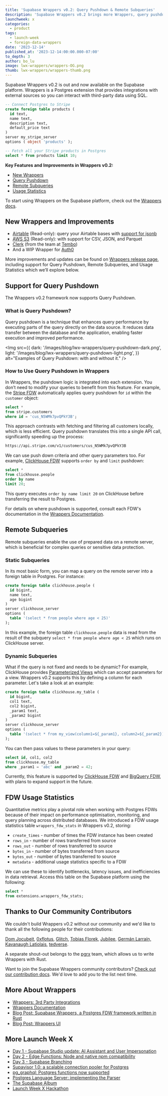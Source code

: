 ```yaml
---
title: 'Supabase Wrappers v0.2: Query Pushdown & Remote Subqueries'
description: 'Supabase Wrappers v0.2 brings more Wrappers, query pushdown, remote subquery, and more'
launchweek: x
categories:
  - product
tags:
  - launch-week
  - foreign-data-wrappers
date: '2023-12-14'
published_at: '2023-12-14:00:00.000-07:00'
to_depth: 3
author: bo_lu
image: lwx-wrappers/wrappers-OG.png
thumb: lwx-wrappers/wrappers-thumb.png
---
```


Supabase Wrappers v0.2 is out and now available on the Supabase platform. Wrappers is a Postgres extension that provides integrations with external sources so you can interact with third-party data using SQL.

```sql
-- Connect Postgres to Stripe
create foreign table products (
  id text,
  name text,
  description text,
  default_price text
)
server my_stripe_server
options ( object 'products' );

-- Fetch all your Stripe products in Postgres
select * from products limit 10;
```

**Key Features and Improvements in Wrappers v0.2:**

- [New Wrappers](#new-wrappers-and-improvements)
- [Query Pushdown](#support-for-query-pushdown)
- [Remote Subqueries](#remote-subqueries)
- [Usage Statistics](#fdw-usage-statistics)

To start using Wrappers on the Supabase platform, check out the [Wrappers docs](https://supabase.com/docs/guides/database/extensions/wrappers/overview).

## New Wrappers and Improvements

- [Airtable](https://supabase.com/docs/guides/database/extensions/wrappers/airtable) (Read-only): query your Airtable bases with [support for jsonb](https://github.com/supabase/wrappers/pull/181)
- [AWS S3](https://supabase.com/docs/guides/database/extensions/wrappers/s3) (Read-only): with support for CSV, JSON, and Parquet
- [Clerk](https://github.com/tembo-io/clerk_fdw) (from the team at [Tembo](https://tembo.io/))
- And a WIP Wrapper for [Auth0](https://github.com/supabase/wrappers/pull/183)

More improvements and updates can be found on [Wrappers release page](https://github.com/supabase/wrappers/releases), including support for Query Pushdown, Remote Subqueries, and Usage Statistics which we’ll explore below.

## Support for Query Pushdown

The Wrappers v0.2 framework now supports Query Pushdown.

### What is Query Pushdown?

Query pushdown is a technique that enhances query performance by executing parts of the query directly on the data source. It reduces data transfer between the database and the application, enabling faster execution and improved performance.

<Img
  src={{
    dark: '/images/blog/lwx-wrappers/query-pushdown-dark.png',
    light: '/images/blog/lwx-wrappers/query-pushdown-light.png',
  }}
  alt="Examples of Query Pushdown: with and without it."
/>

### How to Use Query Pushdown in Wrappers

In Wrappers, the pushdown logic is integrated into each extension. You don’t need to modify your queries to benefit from this feature. For example, the [Stripe FDW](https://supabase.com/docs/guides/database/extensions/wrappers/stripe) automatically applies query pushdown for `id` within the `customer` object:

```sql
select *
from stripe.customers
where id = 'cus_N5WMk7pvQPkY3B';
```

This approach contrasts with fetching and filtering all customers locally, which is less efficient. Query pushdown translates this into a single API call, significantly speeding up the process:

```bash
https://api.stripe.com/v1/customers/cus_N5WMk7pvQPkY3B
```

We can use push down criteria and other query parameters too. For example, [ClickHouse FDW](https://supabase.com/docs/guides/database/extensions/wrappers/clickhouse) supports `order by` and `limit` pushdown:

```sql
select *
from clickhouse.people
order by name
limit 20;
```

This query executes `order by name limit 20` on ClickHouse before transferring the result to Postgres.

For details on where pushdown is supported, consult each FDW's documentation in the [Wrappers Documentation](https://supabase.com/docs/guides/database/extensions/wrappers/overview).

## Remote Subqueries

Remote subqueries enable the use of prepared data on a remote server, which is beneficial for complex queries or sensitive data protection.

### Static Subqueries

In its most basic form, you can map a query on the remote server into a foreign table in Postgres. For instance:

```sql
create foreign table clickhouse.people (
  id bigint,
  name text,
  age bigint
)
server clickhouse_server
options (
  table '(select * from people where age < 25)'
);
```

In this example, the foreign table `clickhouse.people` data is read from the result of the subquery `select * from people where age < 25` which runs on ClickHouse server.

### Dynamic Subqueries

What if the query is not fixed and needs to be dynamic? For example, ClickHouse provides [Parameterized Views](https://clickhouse.com/docs/en/sql-reference/statements/create/view#parameterized-view) which can accept parameters for a view. Wrappers v0.2 supports this by defining a column for each parameter. Let's take a look at an example:

```sql
create foreign table clickhouse.my_table (
  id bigint,
  col1 text,
  col2 bigint,
  _param1 text,
  _param2 bigint
)
server clickhouse_server
options (
  table '(select * from my_view(column1=${_param1}, column2=${_param2}))'
);
```

You can then pass values to these parameters in your query:

```sql
select id, col1, col2
from clickhouse.my_table
where _param1 = 'abc' and _param2 = 42;
```

Currently, this feature is supported by [ClickHouse FDW](https://supabase.com/docs/guides/database/extensions/wrappers/clickhouse) and [BigQuery FDW](https://supabase.com/docs/guides/database/extensions/wrappers/bigquery), with plans to expand support in the future.

## FDW Usage Statistics

Quantitative metrics play a pivotal role when working with Postgres FDWs because of their impact on performance optimisation, monitoring, and query planning across distributed databases. We introduced a FDW usage statistics table `wrappers_fdw_stats` in Wrappers v0.2, storing:

- `create_times` - number of times the FDW instance has been created
- `rows_in` - number of rows transferred from source
- `rows_out` - number of rows transferred to source
- `bytes_in` - number of bytes transferred from source
- `bytes_out` - number of bytes transferred to source
- `metadata` - additional usage statistics specific to a FDW

We can use these to identify bottlenecks, latency issues, and inefficiencies in data retrieval. Access this table on the Supabase platform using the following:

```sql
select *
from extensions.wrappers_fdw_stats;
```

## Thanks to Our Community Contributors

We couldn't build Wrappers v0.2 without our community and we'd like to thank all the following people for their contributions:

[Dom Jocubeit,](https://github.com/jocubeit) [0xflotus,](https://github.com/0xflotus) [Glitch,](https://github.com/zer0eXploit) [Tobias Florek,](https://github.com/ibotty) [Jubilee,](https://github.com/workingjubilee) [Germán Larraín,](https://github.com/glarrain-cdd) [Kavanaugh Latiolais,](https://github.com/kav) [tedverse](https://github.com/tedverse).

A separate shout-out belongs to the [pgrx](https://github.com/pgcentralfoundation/pgrx) team, which allows us to write Wrappers with Rust.

Want to join the Supabase Wrappers community contributors? [Check out our contribution docs](https://supabase.github.io/wrappers/contributing/). We'd love to add you to the list next time.

## More About Wrappers

- [Wrappers: 3rd Party Integrations](https://supabase.com/docs/guides/database/extensions/wrappers/overview)
- [Wrappers Documentation](https://supabase.github.io/wrappers/)
- [Blog Post: Supabase Wrappers, a Postgres FDW framework written in Rust](https://supabase.com/blog/postgres-foreign-data-wrappers-rust)
- [Blog Post: Wrappers UI](https://supabase.com/blog/supabase-studio-3-0#wrappers-ui)

## More Launch Week X

- [Day 1 - Supabase Studio update: AI Assistant and User Impersonation](https://supabase.com/blog/studio-introducing-assistant)
- [Day 2 - Edge Functions: Node and native npm compatibility](https://supabase.com/blog/edge-functions-node-npm)
- [Day 3 - Supabase Branching](https://supabase.com/blog/supabase-branching)
- [Supavisor 1.0: a scalable connection pooler for Postgres](https://supabase.com/blog/supavisor-postgres-connection-pooler)
- [pg_graphql: Postgres functions now supported](https://supabase.com/blog/pg-graphql-postgres-functions)
- [Postgres Language Server: implementing the Parser](https://supabase.com/blog/postgres-language-server-implementing-parser)
- [The Supabase Album](https://www.youtube.com/watch?v=r1POD-IdG-I)
- [Launch Week X Hackathon](https://supabase.com/blog/supabase-hackathon-lwx)
